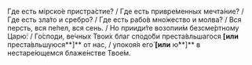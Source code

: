 Где есть мiрско́е пристра́стие? / Где есть привре́менных мечта́ние? / Где есть зла́то и сребро́? / Где есть рабо́в мно́жество и молва́? / Вся персть, вся пе́пел, вся сень. / Но прииди́те возопии́м безсме́ртному Царю́: / Го́споди, ве́чных Твои́х благ сподо́би преста́вльшагося **[или** преста́вльшуюся**]** от нас, / упокоя́я его́ **[или** ю́**]** в нестаре́ющемся блаже́нстве Твое́м.
